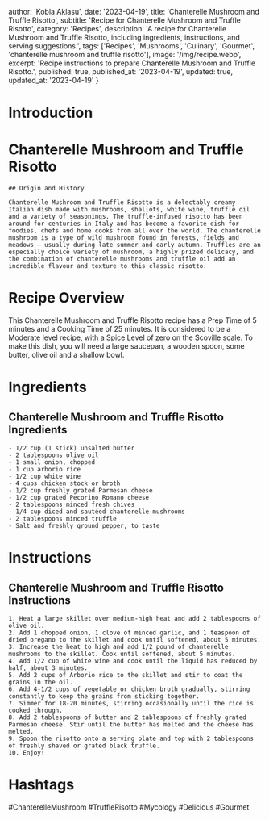 
  author: 'Kobla Aklasu',
  date: '2023-04-19',
  title: 'Chanterelle Mushroom and Truffle Risotto',
  subtitle: 'Recipe for Chanterelle Mushroom and Truffle Risotto',
  category: 'Recipes',
  description: 'A recipe for Chanterelle Mushroom and Truffle Risotto, including ingredients, instructions, and serving suggestions.',
  tags: ['Recipes', 'Mushrooms', 'Culinary', 'Gourmet', 'chanterelle mushroom and truffle risotto'],
  image: '/img/recipe.webp',
  excerpt: 'Recipe instructions to prepare Chanterelle Mushroom and Truffle Risotto.',
  published: true,
  published_at: '2023-04-19',
  updated: true,
  updated_at: '2023-04-19'
}


  # Introduction

# Chanterelle Mushroom and Truffle Risotto
    
    ## Origin and History
    
    Chanterelle Mushroom and Truffle Risotto is a delectably creamy Italian dish made with mushrooms, shallots, white wine, truffle oil and a variety of seasonings. The truffle-infused risotto has been around for centuries in Italy and has become a favorite dish for foodies, chefs and home cooks from all over the world. The chanterelle mushroom is a type of wild mushroom found in forests, fields and meadows — usually during late summer and early autumn. Truffles are an especially choice variety of mushroom, a highly prized delicacy, and the combination of chanterelle mushrooms and truffle oil add an incredible flavour and texture to this classic risotto.

# Recipe Overview

This Chanterelle Mushroom and Truffle Risotto recipe has a Prep Time of 5 minutes and a Cooking Time of 25 minutes. It is considered to be a Moderate level recipe, with a Spice Level of zero on the Scoville scale. To make this dish, you will need a large saucepan, a wooden spoon, some butter, olive oil and a shallow bowl.

# Ingredients

## Chanterelle Mushroom and Truffle Risotto Ingredients
    
    - 1/2 cup (1 stick) unsalted butter
    - 2 tablespoons olive oil
    - 1 small onion, chopped
    - 1 cup arborio rice
    - 1/2 cup white wine
    - 4 cups chicken stock or broth
    - 1/2 cup freshly grated Parmesan cheese
    - 1/2 cup grated Pecorino Romano cheese
    - 2 tablespoons minced fresh chives
    - 1/4 cup diced and sautéed chanterelle mushrooms
    - 2 tablespoons minced truffle
    - Salt and freshly ground pepper, to taste

# Instructions

## Chanterelle Mushroom and Truffle Risotto Instructions
    1. Heat a large skillet over medium-high heat and add 2 tablespoons of olive oil.
    2. Add 1 chopped onion, 1 clove of minced garlic, and 1 teaspoon of dried oregano to the skillet and cook until softened, about 5 minutes.
    3. Increase the heat to high and add 1/2 pound of chanterelle mushrooms to the skillet. Cook until softened, about 5 minutes.
    4. Add 1/2 cup of white wine and cook until the liquid has reduced by half, about 3 minutes.
    5. Add 2 cups of Arborio rice to the skillet and stir to coat the grains in the oil.
    6. Add 4-1/2 cups of vegetable or chicken broth gradually, stirring constantly to keep the grains from sticking together.
    7. Simmer for 18-20 minutes, stirring occasionally until the rice is cooked through.
    8. Add 2 tablespoons of butter and 2 tablespoons of freshly grated Parmesan cheese. Stir until the butter has melted and the cheese has melted.
    9. Spoon the risotto onto a serving plate and top with 2 tablespoons of freshly shaved or grated black truffle.
    10. Enjoy!

# Hashtags

#ChanterelleMushroom #TruffleRisotto #Mycology #Delicious #Gourmet



